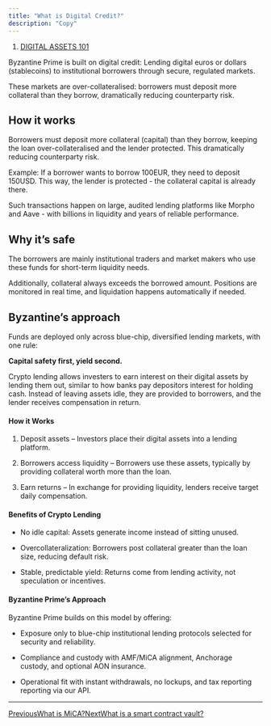 ```yaml
---
title: "What is Digital Credit?"
description: "Copy"
---
```


1. [DIGITAL ASSETS 101](/documentation/digital-assets-101)

Byzantine Prime is built on digital credit: Lending digital euros or dollars (stablecoins) to institutional borrowers through secure, regulated markets.

These markets are over-collateralised: borrowers must deposit more collateral than they borrow, dramatically reducing counterparty risk.

## How it works

Borrowers must deposit more collateral (capital) than they borrow, keeping the loan over-collateralised and the lender protected. This dramatically reducing counterparty risk.

Example: If a borrower wants to borrow 100EUR, they need to deposit 150USD. This way, the lender is protected - the collateral capital is already there.

Such transactions happen on large, audited lending platforms like Morpho and Aave - with billions in liquidity and years of reliable performance.

## Why it’s safe

The borrowers are mainly institutional traders and market makers who use these funds for short-term liquidity needs.

Additionally, collateral always exceeds the borrowed amount. Positions are monitored in real time, and liquidation happens automatically if needed.

## Byzantine’s approach

Funds are deployed only across blue-chip, diversified lending markets, with one rule:

**Capital safety first, yield second.**

Crypto lending allows investers to earn interest on their digital assets by lending them out, similar to how banks pay depositors interest for holding cash. Instead of leaving assets idle, they are provided to borrowers, and the lender receives compensation in return.

#### How it Works

1. Deposit assets – Investors place their digital assets into a lending platform.

2. Borrowers access liquidity – Borrowers use these assets, typically by providing collateral worth more than the loan.

3. Earn returns – In exchange for providing liquidity, lenders receive target daily compensation.

#### Benefits of Crypto Lending

* No idle capital: Assets generate income instead of sitting unused.

* Overcollateralization: Borrowers post collateral greater than the loan size, reducing default risk.

* Stable, predictable yield: Returns come from lending activity, not speculation or incentives.

#### Byzantine Prime’s Approach

Byzantine Prime builds on this model by offering:

* Exposure only to blue-chip institutional lending protocols selected for security and reliability.

* Compliance and custody with AMF/MiCA alignment, Anchorage custody, and optional AON insurance.

* Operational fit with instant withdrawals, no lockups, and tax reporting reporting via our API.

***

[PreviousWhat is MiCA?](/documentation/digital-assets-101/what-is-mica)[NextWhat is a smart contract vault?](/documentation/digital-assets-101/what-is-a-smart-contract-vault)
